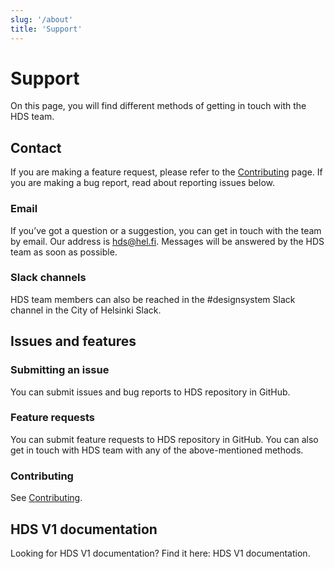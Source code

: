 ```yaml
---
slug: '/about'
title: 'Support'
---
```



# Support

<LeadParagraph>
    On this page, you will find different methods of getting in touch with the HDS team.
</LeadParagraph>

## Contact

If you are making a feature request, please refer to the [Contributing](/getting-started/contributing/before-contributing) page. If you are making a bug report, read about reporting issues below.

### Email
If you’ve got a question or a suggestion, you can get in touch with the team by email. Our address is [hds@hel.fi](mailto:hds@hel.fi). Messages will be answered by the HDS team as soon as possible.

### Slack channels
<p>HDS team members can also be reached in the <ExternalLink href="https://helsinkicity.slack.com/archives/CHCV3KTHA">#designsystem Slack channel</ExternalLink> in the City of Helsinki Slack.</p>

## Issues and features

### Submitting an issue
<p>You can submit issues and bug reports to <ExternalLink href="https://github.com/City-of-Helsinki/helsinki-design-system">HDS repository in GitHub</ExternalLink>.</p>

### Feature requests
<p>You can submit feature requests to <ExternalLink href="https://github.com/City-of-Helsinki/helsinki-design-system">HDS repository in GitHub</ExternalLink>. You can also get in touch with HDS team with any of the above-mentioned methods.</p>

### Contributing
See [Contributing](/getting-started/contributing/before-contributing).

## HDS V1 documentation

<p>Looking for HDS V1 documentation? Find it here: <ExternalLink href="https://hds.hel.fi/v1" openInNewTab>HDS V1 documentation</ExternalLink>.</p>
